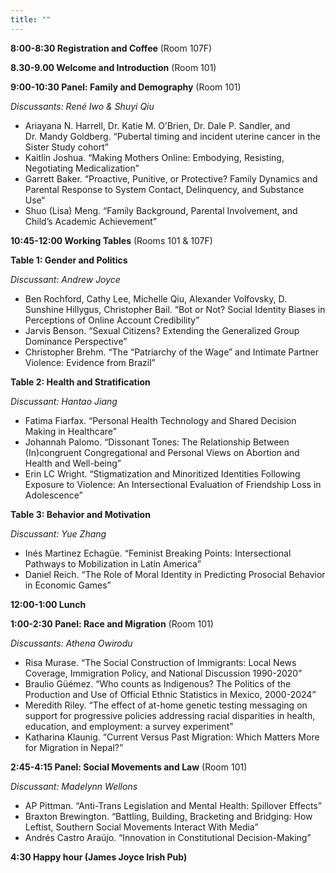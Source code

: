 ```yaml
---
title: ""
---
```


```{=html}
<style>
  body {
  background-size: cover;
  background-repeat: no-repeat;
}
  figcaption {
  margin: auto;
  text-align: center;
}
</style>
```

**8:00-8:30 Registration and Coffee** (Room 107F)

**8.30-9.00 Welcome and Introduction** (Room 101)

**9:00-10:30 Panel: Family and Demography** (Room 101)

*Discussants: René Iwo & Shuyi Qiu*

-   Ariayana N. Harrell, Dr. Katie M. O’Brien, Dr. Dale P. Sandler, and Dr. Mandy Goldberg. “Pubertal timing and incident uterine cancer in the Sister Study cohort”
-   Kaitlin Joshua. “Making Mothers Online: Embodying, Resisting, Negotiating Medicalization”
-   Garrett Baker. “Proactive, Punitive, or Protective? Family Dynamics and Parental Response to System Contact, Delinquency, and Substance Use“
-   Shuo (Lisa) Meng. “Family Background, Parental Involvement, and Child's Academic Achievement”

**10:45-12:00 Working Tables** (Rooms 101 & 107F)

**Table 1: Gender and Politics**

*Discussant: Andrew Joyce*

-   Ben Rochford, Cathy Lee, Michelle Qiu, Alexander Volfovsky, D. Sunshine Hillygus, Christopher Bail. “Bot or Not? Social Identity Biases in Perceptions of Online Account Credibility”
-   Jarvis Benson. “Sexual Citizens? Extending the Generalized Group Dominance Perspective”
-   Christopher Brehm. “The “Patriarchy of the Wage” and Intimate Partner Violence: Evidence from Brazil”

**Table 2: Health and Stratification**

*Discussant: Hantao Jiang*

-   Fatima Fiarfax. “Personal Health Technology and Shared Decision Making in Healthcare”
-   Johannah Palomo. “Dissonant Tones: The Relationship Between (In)congruent Congregational and Personal Views on Abortion and Health and Well-being”
-   Erin LC Wright. “Stigmatization and Minoritized Identities Following Exposure to Violence: An Intersectional Evaluation of Friendship Loss in Adolescence”

**Table 3: Behavior and Motivation**

*Discussant: Yue Zhang*

-   Inés Martinez Echagüe. “Feminist Breaking Points: Intersectional Pathways to Mobilization in Latin America”
-   Daniel Reich. “The Role of Moral Identity in Predicting Prosocial Behavior in Economic Games”

**12:00-1:00 Lunch**

**1:00-2:30 Panel: Race and Migration** (Room 101)

*Discussants: Athena Owirodu*

-   Risa Murase. “The Social Construction of Immigrants: Local News Coverage, Immigration Policy, and National Discussion 1990-2020”
-   Braulio Güémez. “Who counts as Indigenous? The Politics of the Production and Use of Official Ethnic Statistics in Mexico, 2000-2024”
-   Meredith Riley. “The effect of at-home genetic testing messaging on support for progressive policies addressing racial disparities in health, education, and employment: a survey experiment”
-   Katharina Klaunig. “Current Versus Past Migration: Which Matters More for Migration in Nepal?”

**2:45-4:15 Panel: Social Movements and Law** (Room 101)

*Discussant: Madelynn Wellons*

-   AP Pittman. “Anti-Trans Legislation and Mental Health: Spillover Effects”
-   Braxton Brewington. “Battling, Building, Bracketing and Bridging: How Leftist, Southern Social Movements Interact With Media”
-   Andrés Castro Araújo. “Innovation in Constitutional Decision-Making”

**4:30 Happy hour (James Joyce Irish Pub)**
